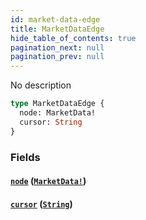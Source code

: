 ```yaml
---
id: market-data-edge
title: MarketDataEdge
hide_table_of_contents: true
pagination_next: null
pagination_prev: null
---
```



No description

```graphql
type MarketDataEdge {
  node: MarketData!
  cursor: String
}
```


### Fields

#### [`node`](#) ([`MarketData!`](/docs/testnet/graphql/objects/market-data))




#### [`cursor`](#) ([`String`](/docs/testnet/graphql/scalars/string))






